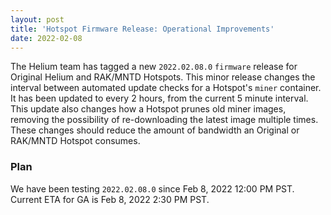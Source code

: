 ```yaml
---
layout: post
title: 'Hotspot Firmware Release: Operational Improvements'
date: 2022-02-08
---
```


The Helium team has tagged a new `2022.02.08.0` `firmware` release for Original Helium and RAK/MNTD
Hotspots. This minor release changes the interval between automated update checks for a Hotspot's
`miner` container. It has been updated to every 2 hours, from the current 5 minute interval. This
update also changes how a Hotspot prunes old miner images, removing the possibility of
re-downloading the latest image multiple times. These changes should reduce the amount of bandwidth
an Original or RAK/MNTD Hotspot consumes.

### Plan

We have been testing `2022.02.08.0` since Feb 8, 2022 12:00 PM PST. Current ETA for GA is Feb 8,
2022 2:30 PM PST.
